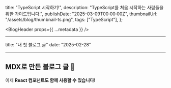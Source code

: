   title: "TypeScript 시작하기!",
  description: "TypeScript를 처음 시작하는 사람들을 위한 가이드입니다.",
  publishDate: "2025-03-09T00:00:00Z",
  thumbnailUrl: "/assets/blog/thumbnail-ts.png",
  tags: ["TypeScript"],
};

<BlogHeader props={{ ...metadata }} />

<article className="blog-content-article">

---

title: "내 첫 블로그 글"
date: "2025-02-28"

---

# MDX로 만든 블로그 글 🚀

이제 **React 컴포넌트도 함께 사용할 수 있습니다!**

</article>

